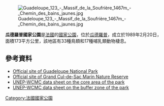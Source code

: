 [[Image:Guadeloupe_123_-_Massif_de_la_Soufrière_1467m_-_Chemin_des_bains_jaunes.jpg|right]]

{{coords|16|5|0|N|61|41|0|W|display=title}}

'''瓜德羅普國家公園'''是[[法國|法國]]的[[國家公園|國家公園]]，位於[[瓜德羅普|瓜德羅普]]，成立於1989年2月20日，面積173平方公里，該地區有33種鳥類和17種哺乳類動物棲息。

==參考資料==
* [http://www.guadeloupe-parcnational.fr/ Official site of Guadeloupe National Park] {{Wayback|url=http://www.guadeloupe-parcnational.fr/ |date=20161127164955 }}
* [http://www.guadeloupe-grandculdesac.com/ Official site of Grand Cul-de-Sac Marin Nature Reserve] {{Wayback|url=http://www.guadeloupe-grandculdesac.com/ |date=20170628190101 }}
* [https://web.archive.org/web/20080207065940/http://sea.unep-wcmc.org/wdbpa/sitedetails.cfm?siteid=147297&level=nat UNEP-WCMC data sheet on the core area of the park]
* [https://web.archive.org/web/20080206224209/http://sea.unep-wcmc.org/wdbpa/sitedetails.cfm?siteid=147298&level=nat UNEP-WCMC data sheet on the buffer zone of the park]

{{France-geo-stub}}
[[Category:法國國家公園|Category:法國國家公園]]